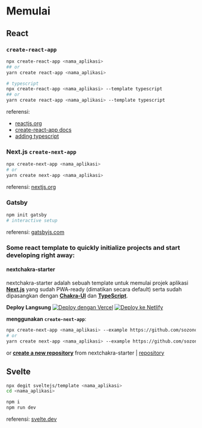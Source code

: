 # Memulai

## React

### `create-react-app`
```bash
npx create-react-app <nama_aplikasi>
## or
yarn create react-app <nama_aplikasi>

# typescript
npx create-react-app <nama_aplikasi> --template typescript
## or
yarn create react-app <nama_aplikasi> --template typescript
```
referensi: 
- [reactjs.org](https://reactjs.org/docs/create-a-new-react-app.html)
- [create-react-app docs](https://create-react-app.dev/)
- [adding typescript](https://create-react-app.dev/docs/adding-typescript/)

### Next.js `create-next-app`
```bash
npx create-next-app <nama_aplikasi>
# or
yarn create next-app <nama_aplikasi>
```
referensi: [nextjs.org](https://nextjs.org/docs/getting-started#setup)

### Gatsby 
```bash
npm init gatsby
# interactive setup
```
referensi: [gatsbyjs.com](https://www.gatsbyjs.com/docs/quick-start/#getting-started-with-gatsby)

### Some react template to quickly initialize projects and start developing right away:

#### nextchakra-starter

nextchakra-starter adalah sebuah template untuk memulai projek aplikasi [**Next.js**](https://nextjs.org/) yang sudah PWA-ready (dimatikan secara default) serta sudah dipasangkan dengan [**Chakra-UI**](https://chakra-ui.com/) dan [**TypeScript**](https://www.typescriptlang.org/).

**Deploy Langsung**
[![Deploy dengan Vercel](https://vercel.com/button)](https://vercel.com/import/git?s=https://github.com/sozonome/nextchakra-starter) [![Deploy ke Netlify](https://www.netlify.com/img/deploy/button.svg)](https://app.netlify.com/start/deploy?repository=https://github.com/sozonome/nextchakra-starter)

**menggunakan `create-next-app`**:
```bash
npx create-next-app <nama_aplikasi> --example https://github.com/sozonome/nextchakra-starter
# or 
yarn create next-app <nama_aplikasi> --example https://github.com/sozonome/nextchakra-starter
```

or [**create a new repository**](https://github.com/sozonome/nextchakra-starter/generate) from nextchakra-starter | [repository](https://github.com/sozonome/nextchakra-starter)

## Svelte
```bash
npx degit sveltejs/template <nama_aplikasi>
cd <nama_aplikasi>

npm i
npm run dev
```
referensi: [svelte.dev](https://svelte.dev/blog/the-easiest-way-to-get-started#2_Use_degit)